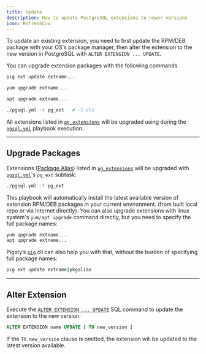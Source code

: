 ```yaml
---
title: Update
description: How to update PostgreSQL extensions to newer versions
icon: RefreshCcw
---
```


To update an existing extension, you need to first update the RPM/DEB package with your OS's package manager,
then alter the extension to the new version in PostgreSQL with `ALTER EXTENSION ... UPDATE`.

You can upgrade extension packages with the following commands

```bash tab="pig"
pig ext update extname...
```
```bash tab="yum"
yum upgrade extname...
```
```bash tab="apt"
apt upgrade extname...
```
```bash tab="pigsty"
./pgsql.yml -t pg_ext   # -l cls
```

All extensions listed in [`pg_extensions`](/pgsql/param#pg_extensions) will be upgraded using during the [`pgsql.yml`](/pgsql/playbook#pgsqlyml) playbook execution.



------

## Upgrade Packages

Extensions ([Package Alias](/pgsql/ext/pkg)) listed in [`pg_extensions`](/pgsql/param#pg_extensions) will be upgraded with [`pgsql.yml`](/pgsql/admin/)'s `pg_ext` subtask:

```bash title="~/pigsty"
./pgsql.yml -t pg_ext
```

This playbook will automatically install the latest available version of extension RPM/DEB packages in your current environment.
(from built local repo or via Internet directly).
You can also upgrade extensions with linux system's `yum/apt upgrade` command directly, but you need to specify the full package names:

```bash
yum upgrade extname...
apt upgrade extname...
```

Pigsty’s [`pig`](/ext/pig/) cli can also help you with that, without the burden of specifying full package names:

```bash
pig ext update extname|pkgalias
```


------

## Alter Extension

Execute the [`ALTER EXTENSION ... UPDATE`](https://www.postgresql.org/docs/current/sql-alterextension.html) SQL command to update the extension to the new version:

```sql
ALTER EXTENSION name UPDATE [ TO new_version ]
```

If the `TO new_version` clause is omitted, the extension will be updated to the latest version available.

